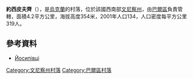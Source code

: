 {{coord|49|2|2|N|27|39|42|E|scale:30000|display=title}}

'''約西皮夫齊'''（{{lang-uk|Йосипівці}}），是[[烏克蘭|烏克蘭]]的村落，位於該國西南部[[文尼察州|文尼察州]]，由[[巴爾區|巴爾區]]負責管轄，面積4.2平方公里，海拔高度354米，2001年人口134，人口密度每平方公里319人。

==參考資料==
*[http://w1.c1.rada.gov.ua/pls/z7503/A005?rdat1=31.03.2014&rf7571=1343 Йосипівці]

[[Category:文尼察州村落|Category:文尼察州村落]]
[[Category:巴爾區村落|Category:巴爾區村落]]


{{Vinnytsia-geo-stub}}